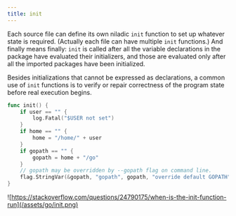 ```yaml
---
title: init
---
```


Each source file can define its own niladic `init` function to set up whatever state is required. \(Actually each file can have multiple `init` functions.\) And finally means finally: `init` is called after all the variable declarations in the package have evaluated their initializers, and those are evaluated only after all the imported packages have been initialized.

Besides initializations that cannot be expressed as declarations, a common use of `init` functions is to verify or repair correctness of the program state before real execution begins.

```go
func init() {
    if user == "" {
        log.Fatal("$USER not set")
    }
    if home == "" {
        home = "/home/" + user
    }
    if gopath == "" {
        gopath = home + "/go"
    }
    // gopath may be overridden by --gopath flag on command line.
    flag.StringVar(&gopath, "gopath", gopath, "override default GOPATH")
}
```

![https://stackoverflow.com/questions/24790175/when-is-the-init-function-run](/assets/go/init.png)
